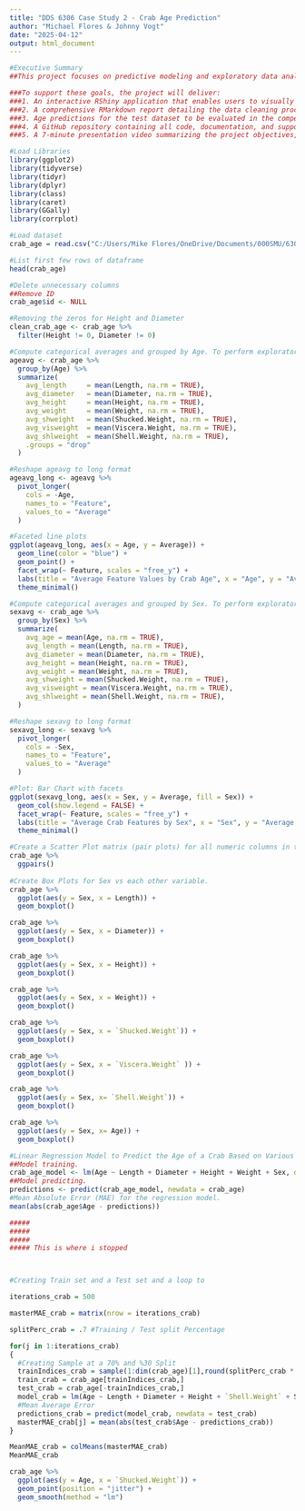 ---
title: "DDS 6306 Case Study 2 - Crab Age Prediction"
author: "Michael Flores & Johnny Vogt"
date: "2025-04-12"
output: html_document
---

```{r}

#Executive Summary
##This project focuses on predictive modeling and exploratory data analysis to support biological research on crab aging. The primary objective is to build a robust regression model that minimizes the Mean Absolute Error (MAE) on a designated competition test set. In parallel, the analysis aims to uncover key features that most significantly correlate with crab age, providing deeper biological insights through statistical interpretation.

###To support these goals, the project will deliver:
###1. An interactive RShiny application that enables users to visually explore relationships between crab age and measured features.
###2. A comprehensive RMarkdown report detailing the data cleaning process, modeling approach, and key analytical findings.
###3. Age predictions for the test dataset to be evaluated in the competition.
###4. A GitHub repository containing all code, documentation, and supporting materials.
###5. A 7-minute presentation video summarizing the project objectives, methodology, and results.

#Load Libraries
library(ggplot2)
library(tidyverse)
library(tidyr)
library(dplyr)
library(class)
library(caret)
library(GGally)
library(corrplot)

#Load dataset
crab_age = read.csv("C:/Users/Mike Flores/OneDrive/Documents/000SMU/6306_Doing Data Science/CSProject02/crab_age.csv", header = TRUE)

#List first few rows of dataframe
head(crab_age)

#Delete unnecessary columns
##Remove ID
crab_age$id <- NULL

#Removing the zeros for Height and Diameter
clean_crab_age <- crab_age %>%
  filter(Height != 0, Diameter != 0)

#Compute categorical averages and grouped by Age. To perform exploratory data analysis (EDA) to reveals how different physical features of crabs vary as they age.
ageavg <- crab_age %>%
  group_by(Age) %>%
  summarize(
    avg_length     = mean(Length, na.rm = TRUE),
    avg_diameter   = mean(Diameter, na.rm = TRUE),
    avg_height     = mean(Height, na.rm = TRUE),
    avg_weight     = mean(Weight, na.rm = TRUE),
    avg_shweight   = mean(Shucked.Weight, na.rm = TRUE),
    avg_visweight  = mean(Viscera.Weight, na.rm = TRUE),
    avg_shlweight  = mean(Shell.Weight, na.rm = TRUE),
    .groups = "drop"
  )

#Reshape ageavg to long format
ageavg_long <- ageavg %>%
  pivot_longer(
    cols = -Age,
    names_to = "Feature",
    values_to = "Average"
  )

#Faceted line plots
ggplot(ageavg_long, aes(x = Age, y = Average)) +
  geom_line(color = "blue") +
  geom_point() +
  facet_wrap(~ Feature, scales = "free_y") +
  labs(title = "Average Feature Values by Crab Age", x = "Age", y = "Average Value") +
  theme_minimal()

#Compute categorical averages and grouped by Sex. To perform exploratory data analysis (EDA) to reveals how different physical features of crabs vary based on their gender.
sexavg <- crab_age %>%
  group_by(Sex) %>%
  summarize(
    avg_age = mean(Age, na.rm = TRUE),
    avg_length = mean(Length, na.rm = TRUE),
    avg_diameter = mean(Diameter, na.rm = TRUE),
    avg_height = mean(Height, na.rm = TRUE),
    avg_weight = mean(Weight, na.rm = TRUE),
    avg_shweight = mean(Shucked.Weight, na.rm = TRUE),
    avg_visweight = mean(Viscera.Weight, na.rm = TRUE),
    avg_shlweight = mean(Shell.Weight, na.rm = TRUE),
  )

#Reshape sexavg to long format
sexavg_long <- sexavg %>%
  pivot_longer(
    cols = -Sex,
    names_to = "Feature",
    values_to = "Average"
  )

#Plot: Bar Chart with facets
ggplot(sexavg_long, aes(x = Sex, y = Average, fill = Sex)) +
  geom_col(show.legend = FALSE) +
  facet_wrap(~ Feature, scales = "free_y") +
  labs(title = "Average Crab Features by Sex", x = "Sex", y = "Average Value") +
  theme_minimal()

#Create a Scatter Plot matrix (pair plots) for all numeric columns in the crab_age data frame.
crab_age %>% 
  ggpairs()
 
#Create Box Plots for Sex vs each other variable.
crab_age %>%
  ggplot(aes(y = Sex, x = Length)) +
  geom_boxplot()

crab_age %>%
  ggplot(aes(y = Sex, x = Diameter)) +
  geom_boxplot()

crab_age %>%
  ggplot(aes(y = Sex, x = Height)) +
  geom_boxplot()

crab_age %>%
  ggplot(aes(y = Sex, x = Weight)) +
  geom_boxplot()

crab_age %>%
  ggplot(aes(y = Sex, x = `Shucked.Weight`)) +
  geom_boxplot()

crab_age %>%
  ggplot(aes(y = Sex, x = `Viscera.Weight` )) +
  geom_boxplot() 

crab_age %>%
  ggplot(aes(y = Sex, x= `Shell.Weight`)) +
  geom_boxplot()

crab_age %>%
  ggplot(aes(y = Sex, x= Age)) +
  geom_boxplot()

#Linear Regression Model to Predict the Age of a Crab Based on Various Physical Features
##Model training.
crab_age_model <- lm(Age ~ Length + Diameter + Height + Weight + Sex, data = crab_age)
##Model predicting.
predictions <- predict(crab_age_model, newdata = crab_age)
#Mean Absolute Error (MAE) for the regression model.
mean(abs(crab_age$Age - predictions))

#####
#####
#####
##### This is where i stopped



#Creating Train set and a Test set and a loop to

iterations_crab = 500

masterMAE_crab = matrix(nrow = iterations_crab)

splitPerc_crab = .7 #Training / Test split Percentage

for(j in 1:iterations_crab)
{
  #Creating Sample at a 70% and %30 Split
  trainIndices_crab = sample(1:dim(crab_age)[1],round(splitPerc_crab * dim(crab_age)[1]))
  train_crab = crab_age[trainIndices_crab,]
  test_crab = crab_age[-trainIndices_crab,]
  model_crab = lm(Age ~ Length + Diameter + Height + `Shell.Weight` + Sex, data = train_crab)
  #Mean Average Error
  predictions_crab = predict(model_crab, newdata = test_crab)
  masterMAE_crab[j] = mean(abs(test_crab$Age - predictions_crab))
}

MeanMAE_crab = colMeans(masterMAE_crab)
MeanMAE_crab

crab_age %>% 
  ggplot(aes(y = Age, x = `Shucked.Weight`)) +
  geom_point(position = "jitter") +
  geom_smooth(method = "lm")























```
